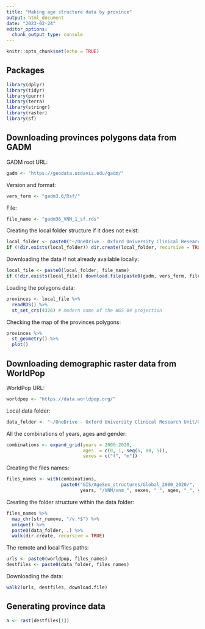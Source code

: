 ```yaml
---
title: "Making age structure data by province"
output: html_document
date: "2023-02-24"
editor_options: 
  chunk_output_type: console
---
```


```r
knitr::opts_chunk$set(echo = TRUE)
```

## Packages

```r
library(dplyr)
library(tidyr)
library(purrr)
library(terra)
library(stringr)
library(raster)
library(sf)
```

## Downloading provinces polygons data from GADM

GADM root URL:

```r
gadm <- "https://geodata.ucdavis.edu/gadm/"
```

Version and format:

```r
vers_form <- "gadm3.6/Rsf/"
```

File:

```r
file_name <- "gadm36_VNM_1_sf.rds"
```

Creating the local folder structure if it does not exist:

```r
local_folder <- paste0("~/OneDrive - Oxford University Clinical Research Unit/data/GADM/", vers_form)
if (!dir.exists(local_folder)) dir.create(local_folder, recursive = TRUE)
```

Downloading the data if not already available locally:

```r
local_file <- paste0(local_folder, file_name)
if (!dir.exists(local_file)) download.file(paste0(gadm, vers_form, file_name), local_file)
```

Loading the polygons data:

```r
provinces <- local_file %>%
  readRDS() %>% 
  st_set_crs(4326) # modern name of the WGS 84 projection
```

Checking the map of the provinces polygons:

```r
provinces %>% 
  st_geometry() %>% 
  plot()
```

## Downloading demographic raster data from WorldPop

WorldPop URL:

```r
worldpop <- "https://data.worldpop.org/"
```

Local data folder:

```r
data_folder <- "~/OneDrive - Oxford University Clinical Research Unit/GitHub/OUCRU-Modelling/aes/WorldPop/"
```

All the combinations of years, ages and gender:

```r
combinations <- expand_grid(years = 2000:2020,
                            ages  = c(0, 1, seq(5, 80, 5)),
                            sexes = c("f", "m"))
```

Creating the files names:

```r
files_names <- with(combinations,
                    paste0("GIS/AgeSex_structures/Global_2000_2020/",
                           years, "/VNM/vnm_", sexes, "_", ages, "_", years, ".tif"))
```

Creating the folder structure within the data folder:

```r
files_names %>% 
  map_chr(str_remove, "/v.*$") %>% 
  unique() %>% 
  paste0(data_folder, .) %>% 
  walk(dir.create, recursive = TRUE)
```

The remote and local files paths:

```r
urls <- paste0(worldpop, files_names)
destfiles <- paste0(data_folder, files_names)
```

Downloading the data:

```r
walk2(urls, destfiles, download.file)
```

## Generating province data

```r
a <- rast(destfiles[1])
```


